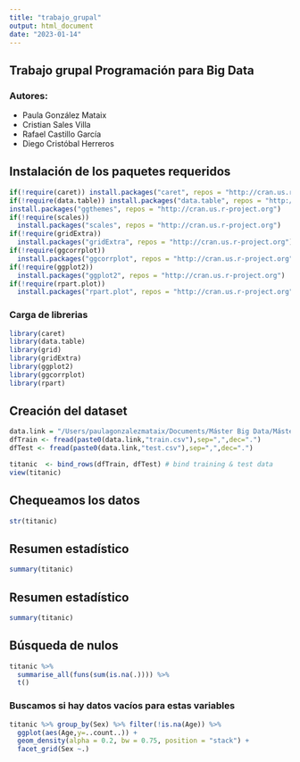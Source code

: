 ```yaml
---
title: "trabajo_grupal"
output: html_document
date: "2023-01-14"
---
```


## Trabajo grupal Programación para Big Data

### Autores:

-   Paula González Mataix
-   Cristian Sales Villa
-   Rafael Castillo García
-   Diego Cristóbal Herreros

## Instalación de los paquetes requeridos

```r
if(!require(caret)) install.packages("caret", repos = "http://cran.us.r-project.org")
if(!require(data.table)) install.packages("data.table", repos = "http://cran.us.r-project.org")
install.packages("ggthemes", repos = "http://cran.us.r-project.org")
if(!require(scales)) 
  install.packages("scales", repos = "http://cran.us.r-project.org")
if(!require(gridExtra)) 
  install.packages("gridExtra", repos = "http://cran.us.r-project.org")
if(!require(ggcorrplot))
  install.packages("ggcorrplot", repos = "http://cran.us.r-project.org")
if(!require(ggplot2))
  install.packages("ggplot2", repos = "http://cran.us.r-project.org")
if(!require(rpart.plot))
  install.packages("rpart.plot", repos = "http://cran.us.r-project.org")
```

### Carga de librerias

```r
library(caret)
library(data.table)
library(grid)
library(gridExtra)
library(ggplot2)
library(ggcorrplot)
library(rpart)  
```

## Creación del dataset

```r
data.link = "/Users/paulagonzalezmataix/Documents/Máster Big Data/Máster UAX/PBD/"
dfTrain <- fread(paste0(data.link,"train.csv"),sep=",",dec=".")
dfTest <- fread(paste0(data.link,"test.csv"),sep=",",dec=".")

titanic  <- bind_rows(dfTrain, dfTest) # bind training & test data
view(titanic)
```

## Chequeamos los datos

```r
str(titanic)
```

## Resumen estadístico

```r
summary(titanic)
```

## Resumen estadístico

```r
summary(titanic)
```

## Búsqueda de nulos

```r
titanic %>% 
  summarise_all(funs(sum(is.na(.)))) %>% 
  t()
```

### Buscamos si hay datos vacíos para estas variables

<!-- Name, Sex, Ticket,Cabin, Embarked -->

<!-- df %>% -->

<!-- replace_na(as.list(colMeans(.,na.rm = TRUE))) -->

```r
titanic %>% group_by(Sex) %>% filter(!is.na(Age)) %>%
  ggplot(aes(Age,y=..count..)) +
  geom_density(alpha = 0.2, bw = 0.75, position = "stack") + 
  facet_grid(Sex ~.)
```
